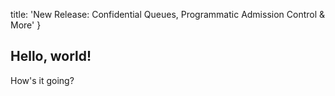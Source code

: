 
  title: 'New Release: Confidential Queues, Programmatic Admission Control & More'
}


## Hello, world!

How's it going?
